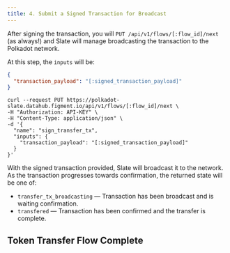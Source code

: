 ```yaml
---
title: 4. Submit a Signed Transaction for Broadcast
---
```


After signing the transaction, you will `PUT /api/v1/flows/[:flow_id]/next` (as always!) and Slate will manage broadcasting the transaction to the Polkadot network.

At this step, the `inputs` will be:

```json
{
  "transaction_payload": "[:signed_transaction_payload]"
}
```

```text
curl --request PUT https://polkadot-slate.datahub.figment.io/api/v1/flows/[:flow_id]/next \
-H "Authorization: API-KEY" \
-H "Content-Type: application/json" \
-d '{
  "name": "sign_transfer_tx",
  "inputs": {
    "transaction_payload": "[:signed_transaction_payload]"
  }
}'
```

With the signed transaction provided, Slate will broadcast it to the network. As the transaction progresses towards confirmation, the returned state will be one of:

- `transfer_tx_broadcasting` — Transaction has been broadcast and is waiting confirmation.
- `transfered` — Transaction has been confirmed and the transfer is complete.

## Token Transfer Flow Complete
